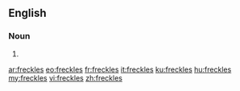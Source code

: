 ==English==

===Noun===
{{head|en|plural}}

# {{plural of|freckle|lang=en}}

[[ar:freckles]]
[[eo:freckles]]
[[fr:freckles]]
[[it:freckles]]
[[ku:freckles]]
[[hu:freckles]]
[[my:freckles]]
[[vi:freckles]]
[[zh:freckles]]